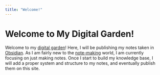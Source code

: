 ```yaml
---
title: "Welcome!"
---
```


# Welcome to My Digital Garden!

Welcome to my [digital garden](https://maggieappleton.com/garden-history)! Here, I will be publishing my notes taken in [Obsidian](https://obsidian.md). As I am fairly new to the [note-making](https://nesslabs.com/from-note-taking-to-note-making) world, I am currently focusing on just making notes. Once I start to build my knowledge base, I will add a proper system and structure to my notes, and eventually publish them on this site.
